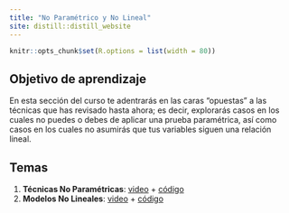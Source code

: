 ```yaml
---
title: "No Paramétrico y No Lineal"
site: distill::distill_website
---
```


```r
knitr::opts_chunk$set(R.options = list(width = 80))
```

## Objetivo de aprendizaje

En esta sección del curso te adentrarás en las caras "opuestas" a las técnicas que has revisado hasta ahora; es decir, explorarás casos en los cuales no puedes o debes de aplicar una prueba paramétrica, así como casos en los cuales no asumirás que tus variables siguen una relación lineal.

## Temas

1. **Técnicas No Paramétricas**: [video]() + [código](https://arturobell.github.io/Bioestadistica_R/c10_no_par.html)
2. **Modelos No Lineales**: [video]() + [código](https://arturobell.github.io/Bioestadistica_R/c11_no_lineal.html)

